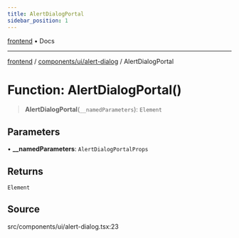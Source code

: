 ```yaml
---
title: AlertDialogPortal
sidebar_position: 1
---
```


[frontend](../../../..) • Docs

***

[frontend](../../../..) / [components/ui/alert-dialog](..) / AlertDialogPortal

# Function: AlertDialogPortal()

> **AlertDialogPortal**(`__namedParameters`): `Element`

## Parameters

• **\_\_namedParameters**: `AlertDialogPortalProps`

## Returns

`Element`

## Source

src/components/ui/alert-dialog.tsx:23
